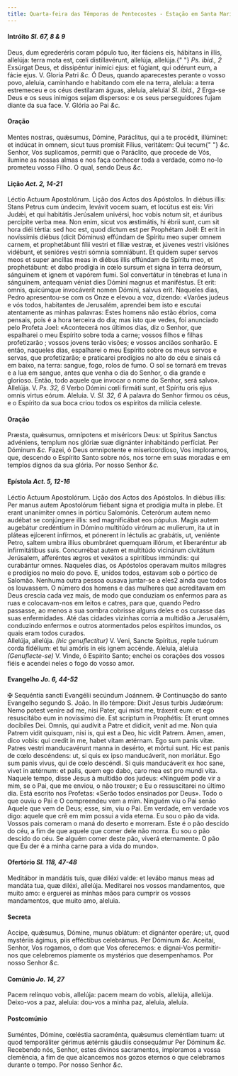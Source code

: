 ```yaml
---
title: Quarta-feira das Têmporas de Pentecostes - Estação em Santa Maria Maior
---
```


#### Intróito <em>Sl. 67, 8 & 9</em>

<div class="grid grid-cols-2 gap-5">
  <span class="text-justify">
    Deus, dum egrederéris coram pópulo tuo, iter fáciens eis, hábitans in illis,
    allelúja: terra mota est, cœli distillavérunt, allelúja, allelúja.{" "}
    <em>Ps. ibid., 2</em> Exsúrgat Deus, et dissipéntur inimíci ejus: et
    fúgiant, qui odérunt eum, a fácie ejus. V. Gloria Patri <em>&c.</em>
  </span>
  <span class="text-justify">
    Ó Deus, quando aparecestes perante o vosso povo, aleluia, caminhando e
    habitando com ele na terra, aleluia: a terra estremeceu e os céus destilaram
    águas, aleluia, aleluia! <em>Sl. ibid., 2</em> Erga-se Deus e os seus
    inimigos sejam dispersos: e os seus perseguidores fujam diante da sua face.
    V. Glória ao Pai <em>&c.</em>
  </span>
</div>

#### Oração

<div class="grid grid-cols-2 gap-5">
  <span class="text-justify">
    Mentes nostras, quǽsumus, Dómine, Paráclitus, qui a te procédit, illúminet:
    et indúcat in omnem, sicut tuus promísit Fílius, veritátem: Qui tecum{" "}
    <em>&c.</em>
  </span>
  <span class="text-justify">
    Senhor, Vos suplicamos, permiti que o Paráclito, que procede de Vós, ilumine
    as nossas almas e nos faça conhecer toda a verdade, como no-lo prometeu
    vosso Filho. O qual, sendo Deus <em>&c.</em>
  </span>
</div>

#### Lição <em>Act. 2, 14-21</em>

<div class="grid grid-cols-2 gap-5">
  <span class="text-justify">Léctio Actuum Apostolórum.</span>
  <span class="text-justify">Lição dos Actos dos Apóstolos.</span>
  <span class="text-justify">
    In diébus illis: Stans Petrus cum úndecim, levávit vocem suam, et locútus
    est eis: Viri Judǽi, et qui habitátis Jerúsalem univérsi, hoc vobis notum
    sit, et áuribus percípite verba mea. Non enim, sicut vos æstimátis, hi ébrii
    sunt, cum sit hora diéi tértia: sed hoc est, quod dictum est per Prophétam
    Joël: Et erit in novíssimis diébus (dicit Dóminus) effúndam de Spíritu meo
    super omnem carnem, et prophetábunt fílii vestri et fíliæ vestræ, et júvenes
    vestri visiónes vidébunt, et senióres vestri sómnia somniábunt. Et quidem
    super servos meos et super ancíllas meas in diébus illis effúndam de Spíritu
    meo, et prophetábunt: et dabo prodígia in cœlo sursum et signa in terra
    deórsum, sánguinem et ignem et vapórem fumi. Sol convertátur in ténebras et
    luna in sánguinem, antequam véniat dies Dómini magnus et maniféstus. Et
    erit: omnis, quicúmque invocáverit nomen Dómini, salvus erit.
  </span>
  <span class="text-justify">
    Naqueles dias, Pedro apresentou-se com os Onze e elevou a voz, dizendo:
    «Varões judeus e vós todos, habitantes de Jerusalém, aprendei bem isto e
    escutai atentamente as minhas palavras: Estes homens não estão ébrios, coma
    pensais, pois é a hora terceira do dia; mas isto que vedes, foi anunciado
    pelo Profeta Joel: «Acontecerá nos últimos dias, diz o Senhor, que
    espalharei o meu Espírito sobre toda a carne; vossos filhos e filhas
    profetizarão ; vossos jovens terão visões; e vossos anciãos sonharão. E
    então, naqueles dias, espalharei o meu Espírito sobre os meus servos e
    servas, que profetizarão; e praticarei prodígios no alto do céu e sinais cá
    em baixo, na terra: sangue, fogo, rolos de fumo. O sol se tornará em trevas
    e a lua em sangue, antes que venha o dia do Senhor, o dia grande e glorioso.
    Então, todo aquele que invocar o nome do Senhor, será salvo».
  </span>
</div>

<div class="grid grid-cols-2 gap-5">
  <span class="text-justify">
    Allelúja. V. <em>Ps. 32, 6</em> Verbo Dómini cœli firmáti sunt, et Spíritu
    oris ejus omnis virtus eórum.
  </span>
  <span class="text-justify">
    Aleluia. V. <em>Sl. 32, 6</em> A palavra do Senhor firmou os céus, e o
    Espírito da sua boca criou todos os espíritos da milícia celeste.
  </span>
</div>

#### Oração

<div class="grid grid-cols-2 gap-5">
  <span class="text-justify">
    Præsta, quǽsumus, omnípotens et miséricors Deus: ut Spíritus Sanctus
    advéniens, templum nos glóriæ suæ dignánter inhabitándo perfíciat. Per
    Dóminum <em>&c.</em>
  </span>
  <span class="text-justify">
    Fazei, ó Deus omnipotente e misericordioso, Vos imploramos, que, descendo o
    Espírito Santo sobre nós, nos torne em suas moradas e em templos dignos da
    sua glória. Por nosso Senhor <em>&c.</em>
  </span>
</div>

#### Epístola <em>Act. 5, 12-16</em>

<div class="grid grid-cols-2 gap-5">
  <span class="text-justify">Léctio Actuum Apostolórum.</span>
  <span class="text-justify">Lição dos Actos dos Apóstolos.</span>
  <span class="text-justify">
    In diébus illis: Per manus autem Apostolórum fiébant signa et prodígia multa
    in plebe. Et erant unanímiter omnes in pórticu Salomónis. Ceterórum autem
    nemo audébat se conjúngere illis: sed magnificábat eos pópulus. Magis autem
    augebátur credéntium in Dómino multitúdo virórum ac mulíerum, ita ut in
    pláteas ejícerent infírmos, et pónerent in léctulis ac grabátis, ut,
    veniénte Petro, saltem umbra illíus obumbráret quemquam illórum, et
    liberaréntur ab infirmitátibus suis. Concurrébat autem et multitúdo
    vicinárum civitátum Jerúsalem, afferéntes ægros et vexátos a spirítibus
    immúndis: qui curabántur omnes.
  </span>
  <span class="text-justify">
    Naqueles dias, os Apóstolos operavam muitos milagres e prodígios no meio do
    povo. E, unidos todos, estavam sob o pórtico de Salomão. Nenhuma outra
    pessoa ousava juntar-se a eles2 ainda que todos os louvassem. O número dos
    homens e das mulheres que acreditavam em Deus crescia cada vez mais, de modo
    que conduziam os enfermos para as ruas e colocavam-nos em leitos e catres,
    para que, quando Pedro passasse, ao menos a sua sombra cobrisse alguns deles
    e os curasse das suas enfermidades. Até das cidades vizinhas corria a
    multidão a Jerusalém, conduzindo enfermos e outros atormentados pelos
    espíritos imundos, os quais eram todos curados.
  </span>
</div>

<div class="grid grid-cols-2 gap-5">
  <span class="text-justify">
    Allelúja, allelúja. <em>(hic genuflectitur)</em> V. Veni, Sancte Spíritus,
    reple tuórum corda fidélium: et tui amóris in eis ignem accénde.
  </span>
  <span class="text-justify">
    Aleluia, aleluia <em>(Genuflecte-se)</em> V. Vinde, ó Espírito Santo; enchei
    os corações dos vossos fiéis e acendei neles o fogo do vosso amor.
  </span>
</div>

#### Evangelho <em>Jo. 6, 44-52</em>

<div class="grid grid-cols-2 gap-5">
  <span class="text-justify">
    <span class="text-red-500">&#10016;</span> Sequéntia sancti Evangélii
    secúndum Joánnem.
  </span>
  <span class="text-justify">
    <span class="text-red-500">&#10016;</span> Continuação do santo Evangelho
    segundo S. João.
  </span>
  <span class="text-justify">
    In illo témpore: Dixit Jesus turbis Judæórum: Nemo potest veníre ad me, nisi
    Pater, qui misit me, tráxerit eum: et ego resuscitábo eum in novíssimo die.
    Est scriptum in Prophétis: Et erunt omnes docíbiles Dei. Omnis, qui audívit
    a Patre et dídicit, venit ad me. Non quia Patrem vidit quisquam, nisi is,
    qui est a Deo, hic vidit Patrem. Amen, amen, dico vobis: qui credit in me,
    habet vitam ætérnam. Ego sum panis vitæ. Patres vestri manducavérunt manna
    in desérto, et mórtui sunt. Hic est panis de cœlo descéndens: ut, si quis ex
    ipso manducáverit, non moriátur. Ego sum panis vivus, qui de cœlo descéndi.
    Si quis manducáverit ex hoc sane, vivet in ætérnum: et palis, quem ego dabo,
    caro mea est pro mundi vita.
  </span>
  <span class="text-justify">
    Naquele tempo, disse Jesus à multidão dos judeus: «Ninguém pode vir a mim,
    se o Pai, que me enviou, o não trouxer; e Eu o ressuscitarei no último dia.
    Está escrito nos Profetas: «Serão todos ensinados por Deus». Todo o que
    ouviu o Pai e O compreendeu vem a mim. Ninguém viu o Pai senão Aquele que
    vem de Deus; esse, sim, viu o Pai. Em verdade, em verdade vos digo: aquele
    que crê em mim possui a vida eterna. Eu sou o pão da vida. Vossos pais
    comeram o maná do deserto e morreram. Este é o pão descido do céu, a fim de
    que aquele que comer dele não morra. Eu sou o pão descido do céu. Se alguém
    comer deste pão, viverá eternamente. O pão que Eu der é a minha carne para a
    vida do mundo».
  </span>
</div>

#### Ofertório <em>Sl. 118, 47-48</em>

<div class="grid grid-cols-2 gap-5">
  <span class="text-justify">
    Meditábor in mandátis tuis, quæ diléxi valde: et levábo manus meas ad
    mandáta tua, quæ diléxi, allelúja.
  </span>
  <span class="text-justify">
    Meditarei nos vossos mandamentos, que muito amo: e erguerei as minhas mãos
    para cumprir os vossos mandamentos, que muito amo, aleluia.
  </span>
</div>

#### Secreta

<div class="grid grid-cols-2 gap-5">
  <span class="text-justify">
    Accipe, quǽsumus, Dómine, munus oblátum: et dignánter operáre; ut, quod
    mystériis ágimus, piis efféctibus celebrámus. Per Dóminum <em>&c.</em>
  </span>
  <span class="text-justify">
    Aceitai, Senhor, Vos rogamos, o dom que Vos oferecemos: e dignai-Vos
    permitir-nos que celebremos piamente os mystérios que desempenhamos. Por
    nosso Senhor <em>&c.</em>
  </span>
</div>

#### Comúnio <em>Jo. 14, 27</em>

<div class="grid grid-cols-2 gap-5">
  <span class="text-justify">
    Pacem relínquo vobis, allelúja: pacem meam do vobis, allelúja, allelúja.
  </span>
  <span class="text-justify">
    Deixo-vos a paz, aleluia: dou-vos a minha paz, aleluia, aleluia.
  </span>
</div>

#### Postcomúnio

<div class="grid grid-cols-2 gap-5">
  <span class="text-justify">
    Suméntes, Dómine, cœléstia sacraménta, quǽsumus cleméntiam tuam: ut quod
    temporáliter gérimus ætérnis gáudiis consequámur Per Dóminum <em>&c.</em>
  </span>
  <span class="text-justify">
    Recebendo nós, Senhor, estes divinos sacramentos, imploramos a vossa
    clemência, a fim de que alcancemos nos gozos eternos o que celebramos
    durante o tempo. Por nosso Senhor <em>&c.</em>
  </span>
</div>
